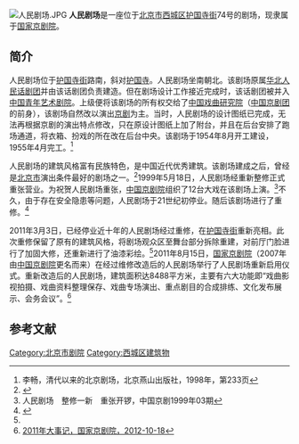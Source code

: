 {{Coord|39.9346831|116.3746152|type:landmark_region:CN-11_source:GoogleMaps|display=title}}
[[File:人民剧场.JPG|thumb]]
'''人民剧场'''是一座位于[[北京市|北京市]][[西城区|西城区]][[护国寺街|护国寺街]]74号的剧场，现隶属于[[国家京剧院|国家京剧院]]。

==简介==
人民剧场位于[[护国寺街|护国寺街]]路南，斜对[[北京护国寺|护国寺]]。人民剧场坐南朝北。该剧场原属[[华北人民话剧团|华北人民话剧团]]并由该话剧团负责建造。但在剧场设计工作接近完成时，该话剧团被并入[[中国青年艺术剧院|中国青年艺术剧院]]。上级便将该剧场的所有权交给了[[中国戏曲研究院|中国戏曲研究院]]（[[中国京剧团|中国京剧团]]的前身），该剧场自然改以演出[[京剧|京剧]]为主。当时，人民剧场的设计图纸已完成，无法再根据京剧的演出特点修改，只在原设计图纸上加了附台，并且在后台安排了跑场通道，将衣箱、扮戏的所在改在后台中央。该剧场于1954年8月开工建设，1955年4月完工。<ref>李畅，清代以来的北京剧场，北京燕山出版社，1998年，第233页</ref>

人民剧场的建筑风格富有民族特色，是中国近代优秀建筑。该剧场建成之后，曾经是[[北京市|北京市]]演出条件最好的剧场之一。<ref>{{Cite web |url=http://www.takefoto.cn/viewnews-3767 |title=北京人民剧场重新亮相护国寺街，北晚新视觉网，2011-3-03 |accessdate=2013-04-01 |archive-date=2013-04-24 |archive-url=https://archive.is/20130424171128/http://www.takefoto.cn/viewnews-3767 |dead-url=no }}</ref>1999年5月18日，人民剧场经重新整修正式重张营业。为祝贺人民剧场重张，[[中国京剧院|中国京剧院]]组织了12台大戏在该剧场上演。<ref>人民剧场　整修一新　重张开锣，中国京剧1999年03期</ref>不久，由于存在安全隐患等问题，人民剧场于21世纪初停业。随后该剧场进行了重修。<ref name=qlw>{{Cite web |url=http://beijing.qianlong.com/3825/2011/06/02/3022@7056056.htm |title=人民剧场歇业10年即将重张，千龙网，2011-06-02 |access-date=2013-04-01 |archive-url=https://web.archive.org/web/20110703181204/http://beijing.qianlong.com/3825/2011/06/02/3022@7056056.htm |archive-date=2011-07-03 |dead-url=yes }}</ref>

2011年3月3日，已经停业近十年的人民剧场经过重修，在[[护国寺街|护国寺街]]重新亮相。此次重修保留了原有的建筑风格，将剧场观众区至舞台部分拆除重建，对前厅门脸进行了加固大修，还重新进行了油漆彩绘。<ref name=qlw/>2011年8月15日，[[国家京剧院|国家京剧院]]（2007年由[[中国京剧院|中国京剧院]]更名而来）在经过维修改造后的人民剧场举行了人民剧场重新启用仪式。重新改造后的人民剧场，建筑面积达8488平方米，主要有六大功能即“戏曲影视拍摄、戏曲资料整理保存、戏曲专场演出、重点剧目的合成排练、文化发布展示、会务会议”。<ref>[http://www.cnpoc.cn/HZcommoninfo.asp?NID=16796&CNAME=%BE%E7%D4%BA%B4%F3%CA%C2%BC%C7 2011年大事记，国家京剧院，2012-10-18]{{dead link|date=2017年11月 |bot=InternetArchiveBot |fix-attempted=yes }}</ref>

== 参考文献 ==
{{Reflist|30em}}

[[Category:北京市剧院|Category:北京市剧院]]
[[Category:西城区建筑物|Category:西城区建筑物]]